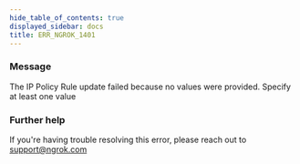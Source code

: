 ```yaml
---
hide_table_of_contents: true
displayed_sidebar: docs
title: ERR_NGROK_1401
---
```


### Message

The IP Policy Rule update failed because no values were provided. Specify at least one value

### Further help

If you're having trouble resolving this error, please reach out to [support@ngrok.com](mailto:support@ngrok.com?subject=Help%20with%20ERR_NGROK_1401)

